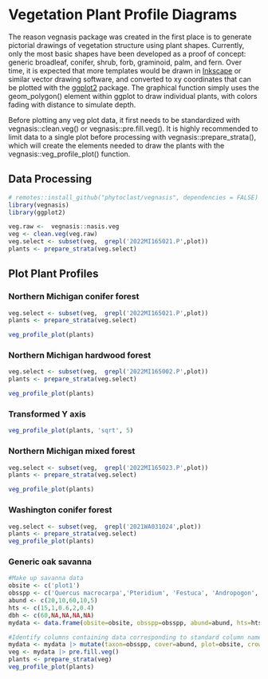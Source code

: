 # Vegetation Plant Profile Diagrams

The reason vegnasis package was created in the first place is to generate pictorial drawings of vegetation structure using plant shapes. Currently, only the most basic shapes have been developed as a proof of concept: generic broadleaf, conifer, shrub, forb, graminoid, palm, and fern. Over time, it is expected that more templates would be drawn in [Inkscape](https://inkscape.org/) or similar vector drawing software, and converted to xy coordinates that can be plotted with the [ggplot2](https://ggplot2.tidyverse.org/) package. The graphical function simply uses the geom_polygon() element within ggplot to draw individual plants, with colors fading with distance to simulate depth.

Before plotting any veg plot data, it first needs to be standardized with vegnasis::clean.veg() or vegnasis::pre.fill.veg(). It is highly recommended to limit data to a single plot before processing with vegnasis::prepare_strata(), which will create the elements needed to draw the plants with the vegnasis::veg_profile_plot() function. 

## Data Processing

```r
# remotes::install_github("phytoclast/vegnasis", dependencies = FALSE)
library(vegnasis)
library(ggplot2)

veg.raw <-  vegnasis::nasis.veg
veg <- clean.veg(veg.raw)
veg.select <- subset(veg,  grepl('2022MI165021.P',plot))
plants <- prepare_strata(veg.select)


```

## Plot Plant Profiles

### Northern Michigan conifer forest

```r

veg.select <- subset(veg,  grepl('2022MI165021.P',plot))
plants <- prepare_strata(veg.select)

veg_profile_plot(plants)

```


### Northern Michigan hardwood forest

```r

veg.select <- subset(veg,  grepl('2022MI165002.P',plot))
plants <- prepare_strata(veg.select)

veg_profile_plot(plants)

```

### Transformed Y axis

```r

veg_profile_plot(plants, 'sqrt', 5)

```


### Northern Michigan mixed forest

```r

veg.select <- subset(veg,  grepl('2022MI165023.P',plot))
plants <- prepare_strata(veg.select)

veg_profile_plot(plants)

```

### Washington conifer forest

```r

veg.select <- subset(veg,  grepl('2021WA031024',plot))
plants <- prepare_strata(veg.select)
veg_profile_plot(plants)

```



### Generic oak savanna

```r

#Make up savanna data
obsite <- c('plot1')
obsspp <- c('Quercus macrocarpa','Pteridium', 'Festuca', 'Andropogon', 'Liatris')
abund <- c(20,10,60,10,5)
hts <- c(15,1,0.6,2,0.4)
dbh <- c(60,NA,NA,NA,NA)
mydata <- data.frame(obsite=obsite, obsspp=obsspp, abund=abund, hts=hts, dbh=dbh)

#Identify columns containing data corresponding to standard column names.
mydata <- mydata |> mutate(taxon=obsspp, cover=abund, plot=obsite, crown.max = hts, dbh.max = dbh)
veg <- mydata |> pre.fill.veg()
plants <- prepare_strata(veg)
veg_profile_plot(plants)

```

